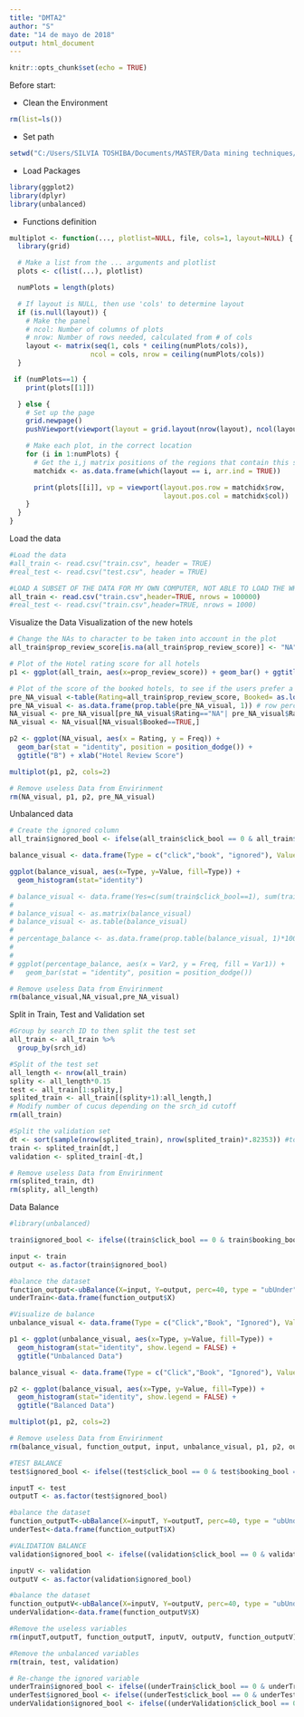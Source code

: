 ---
title: "DMTA2"
author: "S"
date: "14 de mayo de 2018"
output: html_document
---

```{r setup, include=FALSE}
knitr::opts_chunk$set(echo = TRUE)
```

Before start:

* Clean the Environment
```{r}
rm(list=ls())
```

* Set path
```{r}
setwd("C:/Users/SILVIA TOSHIBA/Documents/MASTER/Data mining techniques/Assignment 2/Data")
```

* Load Packages
```{r}
library(ggplot2)
library(dplyr)
library(unbalanced)
```

* Functions definition
```{r}
multiplot <- function(..., plotlist=NULL, file, cols=1, layout=NULL) {
  library(grid)

  # Make a list from the ... arguments and plotlist
  plots <- c(list(...), plotlist)

  numPlots = length(plots)

  # If layout is NULL, then use 'cols' to determine layout
  if (is.null(layout)) {
    # Make the panel
    # ncol: Number of columns of plots
    # nrow: Number of rows needed, calculated from # of cols
    layout <- matrix(seq(1, cols * ceiling(numPlots/cols)),
                    ncol = cols, nrow = ceiling(numPlots/cols))
  }

 if (numPlots==1) {
    print(plots[[1]])

  } else {
    # Set up the page
    grid.newpage()
    pushViewport(viewport(layout = grid.layout(nrow(layout), ncol(layout))))

    # Make each plot, in the correct location
    for (i in 1:numPlots) {
      # Get the i,j matrix positions of the regions that contain this subplot
      matchidx <- as.data.frame(which(layout == i, arr.ind = TRUE))

      print(plots[[i]], vp = viewport(layout.pos.row = matchidx$row,
                                      layout.pos.col = matchidx$col))
    }
  }
}
```

Load the data
```{r}
#Load the data
#all_train <- read.csv("train.csv", header = TRUE)
#real_test <- read.csv("test.csv", header = TRUE)

#LOAD A SUBSET OF THE DATA FOR MY OWN COMPUTER, NOT ABLE TO LOAD THE WHOLE DATA
all_train <- read.csv("train.csv",header=TRUE, nrows = 100000)
#real_test <- read.csv("train.csv",header=TRUE, nrows = 1000)
```

Visualize the Data
Visualization of the new hotels
```{r}
# Change the NAs to character to be taken into account in the plot
all_train$prop_review_score[is.na(all_train$prop_review_score)] <- "NA"

# Plot of the Hotel rating score for all hotels
p1 <- ggplot(all_train, aes(x=prop_review_score)) + geom_bar() + ggtitle("A") + xlab("Hotel Review Score")

# Plot of the score of the booked hotels, to see if the users prefer a new hotel (NA) or a hotel with the woorst case scenario (0)
pre_NA_visual <-table(Rating=all_train$prop_review_score, Booked= as.logical(all_train$booking_bool))
pre_NA_visual <- as.data.frame(prop.table(pre_NA_visual, 1)) # row percentages 
NA_visual <- pre_NA_visual[pre_NA_visual$Rating=="NA"| pre_NA_visual$Rating=="0",]
NA_visual <- NA_visual[NA_visual$Booked==TRUE,]

p2 <- ggplot(NA_visual, aes(x = Rating, y = Freq)) + 
  geom_bar(stat = "identity", position = position_dodge()) + 
  ggtitle("B") + xlab("Hotel Review Score")

multiplot(p1, p2, cols=2)

# Remove useless Data from Envirinment
rm(NA_visual, p1, p2, pre_NA_visual)
```

Unbalanced data
```{r}
# Create the ignored column
all_train$ignored_bool <- ifelse(all_train$click_bool == 0 & all_train$booking_bool == 0, 1, 0)

balance_visual <- data.frame(Type = c("click","book", "ignored"), Value=c(sum(all_train$click_bool==1), sum(all_train$booking_bool==1), sum(all_train$ignored_bool==1)))

ggplot(balance_visual, aes(x=Type, y=Value, fill=Type)) + 
  geom_histogram(stat="identity")

# balance_visual <- data.frame(Yes=c(sum(train$click_bool==1), sum(train$booking_bool==1), sum(train$ignored_bool==0)), No = c(sum(train$click_bool==0), sum(train$booking_bool==0), sum(train$ignored_bool==1)), row.names = c("click","book", "ignored"))
# 
# balance_visual <- as.matrix(balance_visual)
# balance_visual <- as.table(balance_visual)
# 
# percentage_balance <- as.data.frame(prop.table(balance_visual, 1)*100) # row percentages 
# 
# 
# ggplot(percentage_balance, aes(x = Var2, y = Freq, fill = Var1)) + 
#   geom_bar(stat = "identity", position = position_dodge())

# Remove useless Data from Envirinment
rm(balance_visual,NA_visual,pre_NA_visual)
```

Split in Train, Test and Validation set
```{r}
#Group by search ID to then split the test set
all_train <- all_train %>%
  group_by(srch_id)

#Split of the test set
all_length <- nrow(all_train)
splity <- all_length*0.15
test <- all_train[1:splity,]
splited_train <- all_train[(splity+1):all_length,]
# Modify number of cucus depending on the srch_id cutoff
rm(all_train) 

#Split the validation set
dt <- sort(sample(nrow(splited_train), nrow(splited_train)*.82353)) #to have 15% of the real_train
train <- splited_train[dt,]
validation <- splited_train[-dt,]

# Remove useless Data from Envirinment
rm(splited_train, dt)
rm(splity, all_length)
```

Data Balance
```{r}
#library(unbalanced)

train$ignored_bool <- ifelse((train$click_bool == 0 & train$booking_bool == 0), 0, 1)

input <- train
output <- as.factor(train$ignored_bool)

#balance the dataset
function_output<-ubBalance(X=input, Y=output, perc=40, type = "ubUnder")
underTrain<-data.frame(function_output$X)

#Visualize de balance
unbalance_visual <- data.frame(Type = c("Click","Book", "Ignored"), Value=c(sum(train$click_bool==1), sum(train$booking_bool==1), sum(train$ignored_bool==0)))

p1 <- ggplot(unbalance_visual, aes(x=Type, y=Value, fill=Type)) + 
  geom_histogram(stat="identity", show.legend = FALSE) +
  ggtitle("Unbalanced Data")

balance_visual <- data.frame(Type = c("Click","Book", "Ignored"), Value=c(sum(underTrain$click_bool==1), sum(underTrain$booking_bool==1), sum(underTrain$ignored_bool==0)))

p2 <- ggplot(balance_visual, aes(x=Type, y=Value, fill=Type)) + 
  geom_histogram(stat="identity", show.legend = FALSE) +
  ggtitle("Balanced Data")

multiplot(p1, p2, cols=2)

# Remove useless Data from Envirinment
rm(balance_visual, function_output, input, unbalance_visual, p1, p2, output)
```

```{r}
#TEST BALANCE
test$ignored_bool <- ifelse((test$click_bool == 0 & test$booking_bool == 0), 0, 1)

inputT <- test
outputT <- as.factor(test$ignored_bool)

#balance the dataset
function_outputT<-ubBalance(X=inputT, Y=outputT, perc=40, type = "ubUnder")
underTest<-data.frame(function_outputT$X)

#VALIDATION BALANCE
validation$ignored_bool <- ifelse((validation$click_bool == 0 & validation$booking_bool == 0), 0, 1)

inputV <- validation
outputV <- as.factor(validation$ignored_bool)

#balance the dataset
function_outputV<-ubBalance(X=inputV, Y=outputV, perc=40, type = "ubUnder")
underValidation<-data.frame(function_outputV$X)

#Remove the useless variables
rm(inputT,outputT, function_outputT, inputV, outputV, function_outputV)
```

```{r}
#Remove the unbalanced variables
rm(train, test, validation)

# Re-change the ignored variable
underTrain$ignored_bool <- ifelse((underTrain$click_bool == 0 & underTrain$booking_bool == 0), 1, 0)
underTest$ignored_bool <- ifelse((underTest$click_bool == 0 & underTest$booking_bool == 0), 1, 0)
underValidation$ignored_bool <- ifelse((underValidation$click_bool == 0 & underValidation$booking_bool == 0), 1, 0)
```

